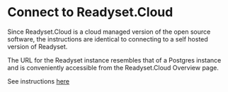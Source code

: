 # Connect to Readyset.Cloud

Since Readyset.Cloud is a cloud managed version of the open source software, the
instructions are identical to connecting to a self hosted version of Readyset.

The URL for the Readyset instance resembles that of a Postgres instance and is
conveniently accessible from the Readyset.Cloud Overview page.

See instructions [here](/get-started/connect)
